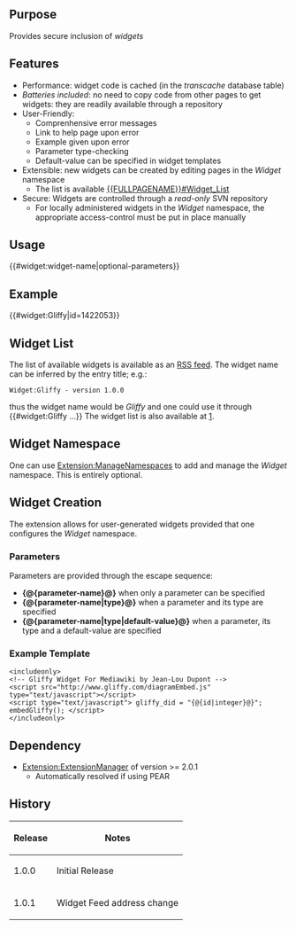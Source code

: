 {{Extension
|name        = SecureWidgets
|status      = stable
|type1       = parser function
|author      = [[user:jldupont|Jean-Lou Dupont]]
|image       =
|version     = 1.0.1
|update      =
|mediawiki   = 1.11, 1.12 (probably works with earlier versions too)
|download    = [http://mediawiki.googlecode.com/svn/tags/SecureWidgets/ SVN]
|readme      =
|changelog   = See SVN ($Id$)
|description = Provides secure inclusion of ''widgets''
|parameters  =
|rights      =
|example     =
}}
== Purpose==
Provides secure inclusion of ''widgets''

== Features ==
* Performance: widget code is cached (in the ''transcache'' database table)
* ''Batteries included'': no need to copy code from other pages to get widgets: they are readily available through a repository
* User-Friendly:
** Comprenhensive error messages 
** Link to help page upon error
** Example given upon error
** Parameter type-checking
** Default-value can be specified in widget templates
* Extensible: new widgets can be created by editing pages in the ''Widget'' namespace
** The list is available [[{{FULLPAGENAME}}#Widget_List]]
* Secure: Widgets are controlled  through a ''read-only'' SVN repository
** For locally administered widgets in the ''Widget'' namespace, the appropriate access-control must be put in place manually

== Usage ==
<nowiki>{{#widget:widget-name|optional-parameters}}</nowiki>

== Example ==
<!-- The following is only available where the extension is installed -->
{{#widget:Gliffy|id=1422053}}

== Widget List ==
The list of available widgets is available as an [http://feeds.feedburner.com/jldupont/widgets RSS feed]. The widget name can be inferred by the entry title; e.g.:
 Widget:Gliffy - version 1.0.0
thus the widget name would be ''Gliffy'' and one could use it through <nowiki>{{#widget:Gliffy ...}}</nowiki>
<!--requires [[Extension:VersaComment]] -->
<!--{{You can also consult [[:Category:Widgets]] to access this list.}}-->
The widget list is also available at [http://jldupont.com/Category:Widgets].

== Widget Namespace ==
One can use [[Extension:ManageNamespaces]] to add and manage the ''Widget'' namespace. This is entirely optional.

== Widget Creation ==
The extension allows for user-generated widgets provided that one configures the ''Widget'' namespace. 
===Parameters===
Parameters are provided through the escape sequence:
* '''{@{parameter-name}@}''' when only a parameter can be specified
* '''{@{parameter-name|type}@}''' when a parameter and its type are specified
* '''{@{parameter-name|type|default-value}@}''' when a parameter, its type and a default-value are specified
===Example Template===
<pre>
<includeonly>
<!-- Gliffy Widget For Mediawiki by Jean-Lou Dupont -->
<script src="http://www.gliffy.com/diagramEmbed.js" type="text/javascript"></script>
<script type="text/javascript"> gliffy_did = "{@{id|integer}@}"; embedGliffy(); </script>
</includeonly>
</pre>

== Dependency ==
* [[Extension:ExtensionManager]] of version >= 2.0.1
** Automatically resolved if using PEAR

{{Pear|SecureWidgets}}

== History ==
{|class='datatable'
! Release !! Notes
|-
| 1.0.0 || Initial Release
|-
| 1.0.1 || Widget Feed address change
|}
